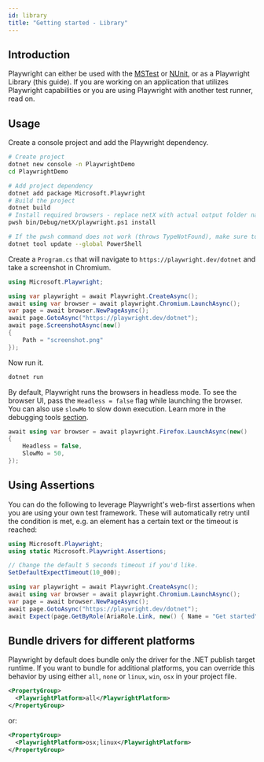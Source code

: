 ```yaml
---
id: library
title: "Getting started - Library"
---
```


## Introduction

Playwright can either be used with the [MSTest](./test-runners.mdx#mstest) or [NUnit](./test-runners.mdx#nunit), or as a Playwright Library (this guide). If you are working on an application that utilizes Playwright capabilities or you are using Playwright with another test runner, read on.

## Usage

Create a console project and add the Playwright dependency.

```bash
# Create project
dotnet new console -n PlaywrightDemo
cd PlaywrightDemo

# Add project dependency
dotnet add package Microsoft.Playwright
# Build the project
dotnet build
# Install required browsers - replace netX with actual output folder name, e.g. net8.0.
pwsh bin/Debug/netX/playwright.ps1 install

# If the pwsh command does not work (throws TypeNotFound), make sure to use an up-to-date version of PowerShell.
dotnet tool update --global PowerShell
```

Create a `Program.cs` that will navigate to `https://playwright.dev/dotnet` and take a screenshot in Chromium.

```csharp
using Microsoft.Playwright;

using var playwright = await Playwright.CreateAsync();
await using var browser = await playwright.Chromium.LaunchAsync();
var page = await browser.NewPageAsync();
await page.GotoAsync("https://playwright.dev/dotnet");
await page.ScreenshotAsync(new()
{
    Path = "screenshot.png"
});
```

Now run it.

```bash
dotnet run
```

By default, Playwright runs the browsers in headless mode. To see the browser UI, pass the `Headless = false` flag while launching the browser. You can also use `slowMo` to slow down execution. Learn more in the debugging tools [section](./debug.mdx).

```csharp
await using var browser = await playwright.Firefox.LaunchAsync(new()
{
    Headless = false,
    SlowMo = 50,
});
```

## Using Assertions

You can do the following to leverage Playwright's web-first assertions when you are using your own test framework. These will automatically retry until the condition is met, e.g. an element has a certain text or the timeout is reached:

```csharp
using Microsoft.Playwright;
using static Microsoft.Playwright.Assertions;

// Change the default 5 seconds timeout if you'd like.
SetDefaultExpectTimeout(10_000);

using var playwright = await Playwright.CreateAsync();
await using var browser = await playwright.Chromium.LaunchAsync();
var page = await browser.NewPageAsync();
await page.GotoAsync("https://playwright.dev/dotnet");
await Expect(page.GetByRole(AriaRole.Link, new() { Name = "Get started" })).ToBeVisibleAsync();
```

## Bundle drivers for different platforms

Playwright by default does bundle only the driver for the .NET publish target runtime. If you want to bundle for additional platforms, you can override this behavior by using either `all`, `none` or `linux`, `win`, `osx` in your project file.

```xml
<PropertyGroup>
  <PlaywrightPlatform>all</PlaywrightPlatform>
</PropertyGroup>
```

or:

```xml
<PropertyGroup>
  <PlaywrightPlatform>osx;linux</PlaywrightPlatform>
</PropertyGroup>
```


[Accessibility]: /api/class-accessibility.mdx "Accessibility"
[APIRequest]: /api/class-apirequest.mdx "APIRequest"
[APIRequestContext]: /api/class-apirequestcontext.mdx "APIRequestContext"
[APIResponse]: /api/class-apiresponse.mdx "APIResponse"
[APIResponseAssertions]: /api/class-apiresponseassertions.mdx "APIResponseAssertions"
[Browser]: /api/class-browser.mdx "Browser"
[BrowserContext]: /api/class-browsercontext.mdx "BrowserContext"
[BrowserType]: /api/class-browsertype.mdx "BrowserType"
[CDPSession]: /api/class-cdpsession.mdx "CDPSession"
[CDPSessionEvent]: /api/class-cdpsessionevent.mdx "CDPSessionEvent"
[Clock]: /api/class-clock.mdx "Clock"
[ConsoleMessage]: /api/class-consolemessage.mdx "ConsoleMessage"
[Dialog]: /api/class-dialog.mdx "Dialog"
[Download]: /api/class-download.mdx "Download"
[ElementHandle]: /api/class-elementhandle.mdx "ElementHandle"
[FileChooser]: /api/class-filechooser.mdx "FileChooser"
[FormData]: /api/class-formdata.mdx "FormData"
[Frame]: /api/class-frame.mdx "Frame"
[FrameLocator]: /api/class-framelocator.mdx "FrameLocator"
[JSHandle]: /api/class-jshandle.mdx "JSHandle"
[Keyboard]: /api/class-keyboard.mdx "Keyboard"
[Locator]: /api/class-locator.mdx "Locator"
[LocatorAssertions]: /api/class-locatorassertions.mdx "LocatorAssertions"
[Mouse]: /api/class-mouse.mdx "Mouse"
[Page]: /api/class-page.mdx "Page"
[PageAssertions]: /api/class-pageassertions.mdx "PageAssertions"
[Playwright]: /api/class-playwright.mdx "Playwright"
[PlaywrightAssertions]: /api/class-playwrightassertions.mdx "PlaywrightAssertions"
[Request]: /api/class-request.mdx "Request"
[Response]: /api/class-response.mdx "Response"
[Route]: /api/class-route.mdx "Route"
[Selectors]: /api/class-selectors.mdx "Selectors"
[TimeoutError]: /api/class-timeouterror.mdx "TimeoutError"
[Touchscreen]: /api/class-touchscreen.mdx "Touchscreen"
[Tracing]: /api/class-tracing.mdx "Tracing"
[Video]: /api/class-video.mdx "Video"
[WebError]: /api/class-weberror.mdx "WebError"
[WebSocket]: /api/class-websocket.mdx "WebSocket"
[WebSocketFrame]: /api/class-websocketframe.mdx "WebSocketFrame"
[Worker]: /api/class-worker.mdx "Worker"
[Element]: https://developer.mozilla.org/en-US/docs/Web/API/element "Element"
[EvaluationArgument]: /evaluating.mdx#evaluation-argument "EvaluationArgument"
[Promise]: https://developer.mozilla.org/en-US/docs/Web/JavaScript/Reference/Global_Objects/Promise "Promise"
[iterator]: https://developer.mozilla.org/en-US/docs/Web/JavaScript/Reference/Iteration_protocols "Iterator"
[origin]: https://developer.mozilla.org/en-US/docs/Glossary/Origin "Origin"
[selector]: https://developer.mozilla.org/en-US/docs/Web/CSS/CSS_Selectors "selector"
[Serializable]: https://developer.mozilla.org/en-US/docs/Web/JavaScript/Reference/Global_Objects/JSON/stringify#Description "Serializable"
[UIEvent.detail]: https://developer.mozilla.org/en-US/docs/Web/API/UIEvent/detail "UIEvent.detail"
[UnixTime]: https://en.wikipedia.org/wiki/Unix_time "Unix Time"
[xpath]: https://developer.mozilla.org/en-US/docs/Web/XPath "xpath"

[bool]: https://docs.microsoft.com/en-us/dotnet/api/system.boolean "bool"
[Date]: https://learn.microsoft.com/en-us/dotnet/api/system.datetime "DateTime"
[double]: https://docs.microsoft.com/en-us/dotnet/api/system.double "double"
[byte]: https://docs.microsoft.com/en-us/dotnet/api/system.byte "byte"
[int]: https://docs.microsoft.com/en-us/dotnet/api/system.int32 "int"
[long]: https://docs.microsoft.com/en-us/dotnet/api/system.int64 "long"
[void]: https://docs.microsoft.com/en-us/dotnet/csharp/language-reference/builtin-types/void "void"
[string]: https://docs.microsoft.com/en-us/dotnet/api/system.string "string"
[URL]: https://nodejs.org/api/url.html "URL"
[Regex]: https://docs.microsoft.com/en-us/dotnet/api/system.text.regularexpressions.regex "Regex"

[Action]: https://docs.microsoft.com/en-us/dotnet/api/system.action-1 "Action"
[Func]: https://docs.microsoft.com/en-us/dotnet/api/system.func-2 "Func"
[IEnumerable]: https://docs.microsoft.com/en-us/dotnet/api/system.collections.ienumerable "IEnumerable"
[IDictionary]: https://docs.microsoft.com/en-us/dotnet/api/system.collections.idictionary "IDictionary"
[Task]: https://docs.microsoft.com/en-us/dotnet/api/system.threading.tasks.task?view=net-5.0 "Task"
[IReadOnlyDictionary]: https://docs.microsoft.com/en-us/dotnet/api/system.collections.generic.ireadonlydictionary-2 "IReadOnlyDictionary"
[JsonElement]: https://docs.microsoft.com/en-us/dotnet/api/system.text.json.jsonelement "JsonElement"

[all available image tags]: https://mcr.microsoft.com/en-us/product/playwright/dotnet/about "all available image tags"
[Microsoft Artifact Registry]: https://mcr.microsoft.com/en-us/product/playwright/dotnet/about "Microsoft Artifact Registry"
[Dockerfile.jammy]: https://github.com/microsoft/playwright-dotnet/blob/main/utils/docker/Dockerfile.jammy "Dockerfile.jammy"
